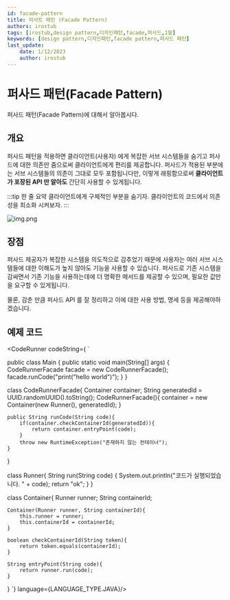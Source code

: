 ```yaml
---
id: facade-pattern
title: 퍼사트 패턴 (Facade Pattern)
authors: irostub
tags: [irostub,design pattern,디자인패턴,facade,퍼사드,1월]
keywords: [design pattern,디자인패턴,facade pattern,퍼사드 패턴]
last_update:
    date: 1/12/2023
    author: irostub
---
```

# 퍼사드 패턴(Facade Pattern)
퍼사드 패턴(Facade Pattern)에 대해서 알아봅시다.

## 개요
퍼사드 패턴을 적용하면 클라이언트(사용자) 에게 복잡한 서브 시스템들을 숨기고 퍼사드에 대한 의존만 줌으로써 클라이언트에게 편리를 제공합니다.
퍼사드가 적용된 부분에는 서브 시스템들의 의존이 그대로 모두 포함됩니다만, 이렇게 래핑함으로써 **클라이언트가 포장된 API 만 알아도** 간단히 사용할 수 있게됩니다.

:::tip 한 줄 요약
클라이언트에게 구체적인 부분을 숨기자. 클라이언트의 코드에서 의존성을 최소화 시켜보자.
:::

![img.png](img.png)

## 장점

퍼사드 제공자가 복잡한 시스템을 의도적으로 감추었기 때문에 사용자는 여러 서브 시스템들에 대한 이해도가 높지 않아도 기능을 사용할 수 있습니다. 
퍼사드로 기존 시스템을 감싸면서 기존 기능을 사용하는데에 더 명확한 메서드를 제공할 수 있으며, 필요한 값만을 요구할 수 있게됩니다.  

물론, 감춘 만큼 퍼사드 API 를 잘 정리하고 이에 대한 사용 방법, 명세 등을 제공해야하겠습니다.

## 예제 코드

<CodeRunner codeString={
`

public class Main {
    public static void main(String[] args) {
        CodeRunnerFacade facade = new CodeRunnerFacade();
        facade.runCode("print(\"hello world\")");
    }
}

class CodeRunnerFacade{
    Container container;
    String generatedId = UUID.randomUUID().toString();
    CodeRunnerFacade(){
        container = new Container(new Runner(), generatedId);
    }

    public String runCode(String code){
        if(container.checkContainerId(generatedId)){
            return container.entryPoint(code);
        }
        throw new RuntimeException("존재하지 않는 컨테이너");
    }
}

class Runner{
    String run(String code) {
        System.out.println("코드가 실행되었습니다. " + code);
        return "ok";
    }
}

class Container{
    Runner runner;
    String containerId;

    Container(Runner runner, String containerId){
        this.runner = runner;
        this.containerId = containerId;
    }

    boolean checkContainerId(String token){
        return token.equals(containerId);
    }

    String entryPoint(String code){
        return runner.run(code);
    }
}
`} language={LANGUAGE_TYPE.JAVA}/>